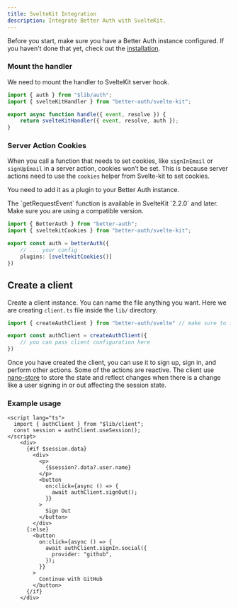 ```yaml
---
title: SvelteKit Integration
description: Integrate Better Auth with SvelteKit.
---
```


Before you start, make sure you have a Better Auth instance configured. If you haven't done that yet, check out the [installation](/docs/installation).

### Mount the handler

We need to mount the handler to SvelteKit server hook.

```ts title="hooks.server.ts"
import { auth } from "$lib/auth";
import { svelteKitHandler } from "better-auth/svelte-kit";

export async function handle({ event, resolve }) {
	return svelteKitHandler({ event, resolve, auth });
}
```

### Server Action Cookies 

When you call a function that needs to set cookies, like `signInEmail` or `signUpEmail` in a server action, cookies won’t be set. This is because server actions need to use the `cookies` helper from Svelte-kit to set cookies.

You need to add it as a plugin to your Better Auth instance.

<Callout>
The `getRequestEvent` function is available in SvelteKit `2.2.0` and later. Make sure you are using a compatible version.
</Callout>

```ts title="lib/auth.ts"
import { BetterAuth } from "better-auth";
import { sveltekitCookies } from "better-auth/svelte-kit";

export const auth = betterAuth({
    // ... your config
    plugins: [sveltekitCookies()]
})
```


## Create a client

Create a client instance. You can name the file anything you want. Here we are creating `client.ts` file inside the `lib/` directory.

```ts title="auth-client.ts"
import { createAuthClient } from "better-auth/svelte" // make sure to import from better-auth/svelte

export const authClient = createAuthClient({
    // you can pass client configuration here
})
```

Once you have created the client, you can use it to sign up, sign in, and perform other actions.
Some of the actions are reactive. The client use [nano-store](https://github.com/nanostores/nanostores) to store the state and reflect changes when there is a change like a user signing in or out affecting the session state.

### Example usage
```svelte
<script lang="ts">
  import { authClient } from "$lib/client";
  const session = authClient.useSession();
</script>
    <div>
      {#if $session.data}
        <div>
          <p>
            {$session?.data?.user.name}
          </p>
          <button
            on:click={async () => {
              await authClient.signOut();
            }}
          >
            Sign Out
          </button>
        </div>
      {:else}
        <button
          on:click={async () => {
            await authClient.signIn.social({
              provider: "github",
            });
          }}
        >
          Continue with GitHub
        </button>
      {/if}
    </div>
```
